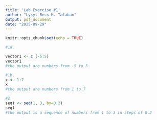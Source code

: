 ```yaml
---
title: 'Lab Exercise #1'
author: "Lysyl Bess H. Talaban"
output: pdf_document
date: "2025-09-29"
---
```


```r
knitr::opts_chunk$set(echo = TRUE)
```

```r
#1a.

vector1 <- c (-5:5)
vector1 
#the output are numbers from -5 to 5

#1b.
x <- 1:7
x
#the output are numbers from 1 to 7
```
```r
#2
seq1 <- seq(1, 3, by=0.2)
seq1
#the output is a sequence of numbers from 1 to 3 in steps of 0.2
```

